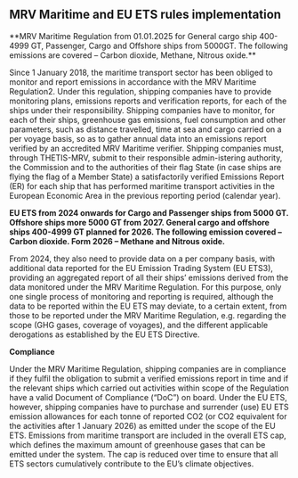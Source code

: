 ## MRV Maritime and EU ETS rules implementation

<div className='news-paragraph'>
**MRV Maritime Regulation from 01.01.2025 for General cargo ship 400-4999 GT, Passenger, Cargo and Offshore ships from 5000GT. The following emissions are covered – Carbon dioxide, Methane, Nitrous oxide.**

Since 1 January 2018, the maritime transport sector has been obliged to monitor and report emissions in accordance with the MRV Maritime Regulation2. Under this regulation, shipping companies have to provide monitoring plans, emissions reports and verification reports, for each of the ships under their responsibility. Shipping companies have to monitor, for each of their ships, greenhouse gas emissions, fuel consumption and other parameters, such as distance travelled, time at sea and cargo carried on a per voyage basis, so as to gather annual data into an emissions report verified by an accredited MRV Maritime verifier. Shipping companies must, through THETIS-MRV, submit to their responsible admin-istering authority, the Commission and to the authorities of their flag State (in case ships are flying the flag of a Member State) a satisfactorily verified Emissions Report (ER) for each ship that has performed maritime transport activities in the European Economic Area in the previous reporting period (calendar year).

**EU ETS from 2024 onwards for Cargo and Passenger ships from 5000 GT. Offshore ships more 5000 GT from 2027. General cargo and offshore ships 400-4999 GT planned for 2026. The following emission covered – Carbon dioxide. Form 2026 – Methane and Nitrous oxide.**

From 2024, they also need to provide data on a per company basis, with additional data reported for the EU Emission Trading System (EU ETS3), providing an aggregated report of all their ships’ emissions derived from the data monitored under the MRV Maritime Regulation. For this purpose, only one single process of monitoring and reporting is required, although the data to be reported within the EU ETS may deviate, to a certain extent, from those to be reported under the MRV Maritime Regulation, e.g. regarding the scope (GHG gases, coverage of voyages), and the different applicable derogations as established by the EU ETS Directive. 

**Compliance**

Under the MRV Maritime Regulation, shipping companies are in compliance if they fulfil the obligation to submit a verified emissions report in time and if the relevant ships which carried out activities within scope of the Regulation have a valid Document of Compliance (“DoC”) on board. Under the EU ETS, however, shipping companies have to purchase and surrender (use) EU ETS emission allowances for each tonne of reported CO2 (or CO2 equivalent for the activities after 1 January 2026) as emitted under the scope of the EU ETS. Emissions from maritime transport are included in the overall ETS cap, which defines the maximum amount of greenhouse gases that can be emitted under the system. The cap is reduced over time to ensure that all ETS sectors cumulatively contribute to the EU’s climate objectives.
</div>
